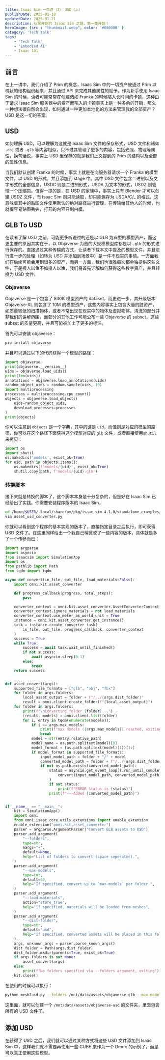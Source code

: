 ```yaml
---
title: Isaac Sim 一百讲（3）：USD（上）
publishDate: 2025-01-18
updatedDate: 2025-01-21
description: 从零开始的 Isaac Sim 之路，第一季开始！
heroImage: {src : "thumbnail.webp", color: '#000000' }
category: 'Tech Talk'
tags:
    - 'Tech Talk'
    - 'Embodied AI'
    - Isaac 101
---
```



## 前言

在上一讲中，我们介绍了 Prim 的概念，Isaac Sim 中的一切资产被通过 Prim 以梳状的结构组织起来，并且通过 API 来完成其他属性的赋予。作为新手使用 Isaac Sim 的时候，读者可能常常在创建诸如 Franka 的时候陷入长时间的卡顿，这种由于请求 Isaac Sim 服务器中的资产而陷入的卡顿事实上是一种多余的开销，那么一种想法很自然会出现，如何通过一种更加本地化的方法来管理我的全部资产？USD 是这一切的答案。

## USD

如何理解 USD，可以理解为这就是 Isaac Sim 文件的保存形式，USD 文件和诸如 `.obj` 或者 `.glb` 等内容相似，只不过其管理了更多的内容，包括光照、物理等属性，换句话说，事实上 USD 里保存的就是我们上文提到的 Prim 的结构以及全部的属性信息。

当我们默认创建 Franka 的时候，事实上就是在向服务器请求一个 Franka 的模型文件，以 USD 的形式，并且添加到 stage 中。其中 USD 文件包含二进制以及文字形式的全部信息，USDC 则是二进制形式，USDA 为文本的形式，USDZ 则管理一个压缩包。值得一提的是，在 USD 的家族中，事实上只有 Blender 才可以创建 USDZ 文件，而 Isaac Sim 则只能读取，却只能保存为 USDA/C/_ 的格式，这意味着其中的贴图文件使用默认的绝对路径进行管理，在传输给其他人的时候，也就很容易贴图丢失，打开的内容只剩白模。

## GLB To USD

在读者了解 USD 之前，可能更多听说过的还是以 GLB 为典型的模型资产，而这更主要的原因其实在于，以 Objaverse 为首的大规模模型库都是以 `.glb` 的形式进行保存的。直接通过某种传输的方式，让读者下载本文中提及的模型文件，并且进行进一步的处理（如转为 USD 并添加到场景中）是一件不现实的事情。一方面我们在后续可能会用到很多的资产，而另一方面，我们也很难每次都单独提供这些文件，于是授人以鱼不如授人以渔，我们将首先详解如何获得这些数字资产，并且转换为 USD 文件。

### Objaverse

<LinkPreview href='https://objaverse.allenai.org/' />

Objaverse 是一个包含了 800K 模型资产的 dataset，而更进一步，其升级版本 Objaverse-XL 则包含了 10M 的模型资产，这些内容事实上包含大量的脏资产，如质量较低的扫描物体，或者不常出现在现实中的物体及虚拟物体。清洗的部分并非我们的讲解范围，而部分的其他工作可能公布一些 Objaverse 的 subset，这些 subset 的质量更高，并且可能被加上了更多的标注。

首先可以安装 objaverse：

```bash
pip install objaverse
```

并且可以通过以下的代码获得一个模型的路径：

```python
import objaverse
print(objaverse.__version__)
uids = objaverse.load_uids()
print(len(uids))
annotations = objaverse.load_annotations(uids)
random_object_uids = random.sample(uids, 10)
import multiprocessing
processes = multiprocessing.cpu_count()
objects = objaverse.load_objects(
    uids=random_object_uids,
    download_processes=processes
)
print(objects)
```

你可以注意到 `objects` 是一个字典，其中的键是 `uid`，而值则是对应的模型的路径，你可以在这个路径下面获得这个模型对应的 `glb` 文件，或者直接使用`shutil`来拷贝：

```python
import os
import shutil
os.makedirs('models', exist_ok=True)
for uid, path in objects.items():
    os.makedirs(f'models/{uid}', exist_ok=True)
    shutil.copy(path, f'models/{uid}.glb')
```

### 转换脚本

接下来就是转换的脚本了，这个脚本本身是十分复杂的，但是好在 Isaac Sim 已经给出了实践。你需要安装程序版本的 Isaac Sim，

```bash
cd /home/$USER/.local/share/ov/pkg/isaac-sim-4.1.0/standalone_examples/api/omni.kit.asset_converter/
vim asset_usd_converter.py
```

你就可以看到这个程序的基本实现的版本了，直接指定目录之后执行，即可获得 USD 文件了。在这里同样给出一个我自己稍微改了一些内容的版本，具体就是多了一个传参而已：

```python title="mesh2usd.py"
import argparse
import asyncio
from isaacsim import SimulationApp
import os
from pathlib import Path
from tqdm import tqdm

async def convert(in_file, out_file, load_materials=False):
    import omni.kit.asset_converter

    def progress_callback(progress, total_steps):
        pass

    converter_context = omni.kit.asset_converter.AssetConverterContext()
    converter_context.ignore_materials = not load_materials
    converter_context.use_meter_as_world_unit = True
    instance = omni.kit.asset_converter.get_instance()
    task = instance.create_converter_task(
        in_file, out_file, progress_callback, converter_context
    )
    success = True
    while True:
        success = await task.wait_until_finished()
        if not success:
            await asyncio.sleep(0.1)
        else:
            break
    return success


def asset_convert(args):
    supported_file_formats = ["glb", "obj", "fbx"]
    for folder in args.folders:
        local_asset_output = folder + f"/../{args.dist_folder}"
        result = omni.client.create_folder(f"{local_asset_output}")
    for folder in args.folders:
        print(f"\nConverting folder {folder}...")
        (result, models) = omni.client.list(folder)
        for i, entry in tqdm(enumerate(models)):
            if i >= args.max_models:
                print(f"max models ({args.max_models}) reached, exiting conversion")
                break
            model = str(entry.relative_path)
            model_name = os.path.splitext(model)[0]
            model_format = (os.path.splitext(model)[1])[1:]
            if model_format in supported_file_formats:
                input_model_path = folder + "/" + model
                converted_model_path = folder + f"/../{args.dist_folder}/" + model_name + ".usd"
                if not os.path.exists(converted_model_path):
                    status = asyncio.get_event_loop().run_until_complete(
                        convert(input_model_path, converted_model_path, True)
                    )
                    if not status:
                        print(f"ERROR Status is {status}")
                    print(f"---Added {converted_model_path}")


if __name__ == "__main__":
    kit = SimulationApp()
    import omni
    from omni.isaac.core.utils.extensions import enable_extension
    enable_extension("omni.kit.asset_converter")
    parser = argparse.ArgumentParser("Convert GLB assets to USD")
    parser.add_argument(
        "--folders",
        type=str,
        nargs="+",
        default=None,
        help="List of folders to convert (space seperated).",
    )
    parser.add_argument(
        "--max-models",
        type=int,
        default=50,
        help="If specified, convert up to `max-models` per folder.",
    )
    parser.add_argument(
        "--load-materials",
        action="store_true",
        help="If specified, materials will be loaded from meshes",
    )
    parser.add_argument(
        "--dist-folder",
        type=str,
        default="usd",
        help="If specified, converted assets will be placed in this folder.",
    )
    args, unknown_args = parser.parse_known_args()
    dist_folder = Path(args.dist_folder)
    dist_folder.mkdir(parents=True, exist_ok=True)
    if args.folders is not None:
        asset_convert(args)
    else:
        print(f"No folders specified via --folders argument, exiting")
    kit.close()
```

在使用的时候可以执行：

```bash
python mesh2usd.py --folders /mnt/data/assets/objaverse-glb --max-models 1000000 --load-materials --dist-folder objaverse-usd
```

这里面，就可以创建一个 `/mnt/data/assets/objaverse-usd` 的文件夹，里面包含所有的 USD 文件了。

## 添加 USD

在获得了 USD 之后，我们就可以通过某种方式将这些 USD 文件添加到 Isaac Sim 中，这样我们就不需要再使用一些 CUBE 来作为一个 Demo 的示例了，而是可以真正使用这些模型。
